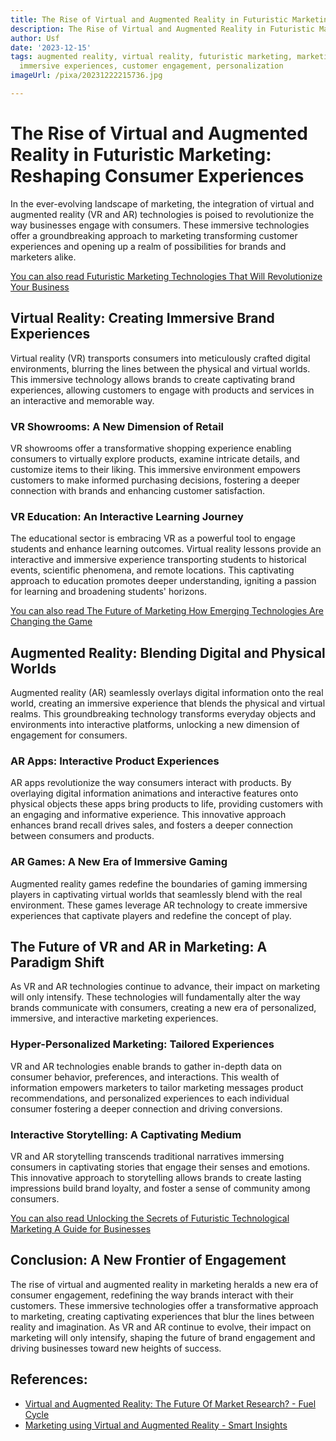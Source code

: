 ```yaml
---
title: The Rise of Virtual and Augmented Reality in Futuristic Marketing
description: The Rise of Virtual and Augmented Reality in Futuristic Marketing
author: Usf
date: '2023-12-15'
tags: augmented reality, virtual reality, futuristic marketing, marketing evolution,
  immersive experiences, customer engagement, personalization
imageUrl: /pixa/20231222215736.jpg

---
```

# The Rise of Virtual and Augmented Reality in Futuristic Marketing: Reshaping Consumer Experiences

In the ever-evolving landscape of marketing, the integration of virtual and augmented reality  (VR and AR) technologies is  poised to revolutionize the way businesses engage with consumers. These immersive technologies offer a  groundbreaking approach to marketing transforming  customer experiences and  opening up  a realm  of possibilities for brands and marketers alike.

[You can also read Futuristic Marketing Technologies That Will  Revolutionize Your  Business](Futuristic%20Marketing%20Technologies%20That%20Will%20Revolutionize%20Your%20Business)


## Virtual Reality: Creating Immersive Brand Experiences

Virtual reality (VR) transports consumers into meticulously crafted digital environments, blurring the lines between the physical and virtual worlds. This immersive technology allows brands to create captivating brand experiences, allowing customers to  engage with products and services in an interactive and  memorable  way.

### VR Showrooms: A New Dimension of  Retail

VR showrooms offer a transformative shopping experience enabling consumers to virtually explore  products, examine intricate details, and customize items to their liking. This immersive environment empowers customers to make  informed purchasing decisions, fostering a deeper connection with brands and enhancing customer satisfaction.

### VR Education: An Interactive Learning Journey

The educational sector is embracing VR as a powerful tool to engage students and enhance learning outcomes. Virtual reality lessons provide an interactive and  immersive experience transporting students to historical events, scientific phenomena, and remote locations. This captivating approach to education promotes  deeper understanding, igniting a passion for learning and  broadening students' horizons.

[You can also read The Future of Marketing How Emerging Technologies Are Changing the Game](The%20Future%20of%20Marketing%20How%20Emerging%20Technologies%20Are%20Changing%20the%20Game)


## Augmented Reality: Blending Digital and Physical Worlds

Augmented reality (AR) seamlessly overlays digital  information onto the real world, creating an immersive  experience  that blends the physical and  virtual realms. This  groundbreaking technology transforms everyday objects and environments into interactive platforms,  unlocking a new dimension of  engagement for consumers.

### AR Apps: Interactive  Product Experiences

AR apps  revolutionize the  way consumers interact with products. By overlaying digital information animations and interactive features onto physical objects these apps  bring  products  to life, providing customers with an engaging and informative experience. This innovative approach enhances brand recall drives  sales, and fosters a deeper connection between consumers  and products.

### AR Games: A New Era  of Immersive Gaming

Augmented reality games redefine the boundaries of gaming immersing players in captivating  virtual  worlds  that  seamlessly blend with the  real environment. These games leverage AR technology to create immersive experiences that  captivate players and redefine  the concept of play.

##  The Future of  VR and AR in Marketing: A Paradigm Shift

As VR and AR  technologies continue to advance, their impact on marketing will only intensify. These  technologies will fundamentally alter the way brands communicate with consumers, creating a new era  of  personalized, immersive, and interactive  marketing experiences.

### Hyper-Personalized Marketing: Tailored Experiences

VR and AR technologies enable brands to gather in-depth data on consumer behavior, preferences, and interactions. This wealth  of information empowers marketers to tailor  marketing messages product recommendations, and personalized experiences to each individual consumer fostering a deeper connection and driving conversions.

### Interactive Storytelling: A Captivating Medium

VR and AR storytelling transcends traditional narratives immersing consumers in captivating stories that engage their  senses  and emotions. This innovative approach to storytelling allows brands to create lasting impressions build brand loyalty, and foster a sense of community among consumers.

[You can also read Unlocking the Secrets of Futuristic Technological Marketing A Guide for  Businesses](Unlocking%20the%20Secrets%20of%20Futuristic%20Technological%20Marketing%20A%20Guide%20for%20Businesses)


## Conclusion: A New Frontier of Engagement

The  rise of virtual and augmented reality in marketing heralds a new  era  of consumer engagement, redefining the way brands  interact with their customers. These immersive technologies offer a transformative approach to marketing, creating captivating experiences that blur the lines between reality and imagination. As VR and AR continue to evolve, their impact on marketing will only intensify,  shaping the future of  brand engagement and driving businesses toward new  heights  of success.

## References:
- [Virtual and Augmented Reality: The Future Of Market Research? - Fuel Cycle](https://fuelcycle.com/blog/virtual-and-augmented-reality-the-future-of-market-research/)
- [Marketing using Virtual and Augmented Reality - Smart Insights](https://www.smartinsights.com/tag/marketing-using-virtual-and-augmented-reality/)
